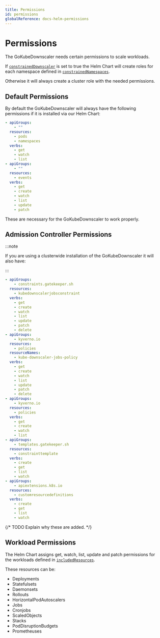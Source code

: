 ```yaml
---
title: Permissions
id: permissions
globalReference: docs-helm-permissions
---
```


# Permissions

The GoKubeDownscaler needs certain permissions to scale workloads.

If [`constrainedDownscaler`](ref:docs-helm-constrained-downscaler) is set to true
the Helm Chart will create roles for each namespace defined in [`constrainedNamespaces`](ref:docs-helm-constrained-namespaces).

Otherwise it will always create a cluster role with the needed permissions.

## Default Permissions

By default the GoKubeDownscaler will always have the following permissions if it is installed via our Helm Chart:

```yaml
- apiGroups:
    - ""
  resources:
    - pods
    - namespaces
  verbs:
    - get
    - watch
    - list
- apiGroups:
    - ""
  resources:
    - events
  verbs:
    - get
    - create
    - watch
    - list
    - update
    - patch
```

These are necessary for the GoKubeDownscaler to work properly.

## Admission Controller Permissions

:::note

If you are using a clusterwide installation of the GoKubeDownscaler it will also have:

:::

```yaml
- apiGroups:
    - constraints.gatekeeper.sh
  resources:
    - kubedownscalerjobsconstraint
  verbs:
    - get
    - create
    - watch
    - list
    - update
    - patch
    - delete
- apiGroups:
    - kyverno.io
  resources:
    - policies
  resourceNames:
    - kube-downscaler-jobs-policy
  verbs:
    - get
    - create
    - watch
    - list
    - update
    - patch
    - delete
- apiGroups:
    - kyverno.io
  resources:
    - policies
  verbs:
    - get
    - create
    - watch
    - list
- apiGroups:
    - templates.gatekeeper.sh
  resources:
    - constrainttemplate
  verbs:
    - create
    - get
    - list
    - watch
- apiGroups:
    - apiextensions.k8s.io
  resources:
    - customresourcedefinitions
  verbs:
    - create
    - get
    - list
    - watch
```

{/* TODO Explain why these are added. */}

## Workload Permissions

The Helm Chart assigns get, watch, list, update and patch permissions for the workloads defined in [`includedResources`](ref:docs-helm-included-resources).

These resources can be:

- Deployments
- Statefulsets
- Daemonsets
- Rollouts
- HorizontalPodAutoscalers
- Jobs
- Cronjobs
- ScaledObjects
- Stacks
- PodDisruptionBudgets
- Prometheuses

